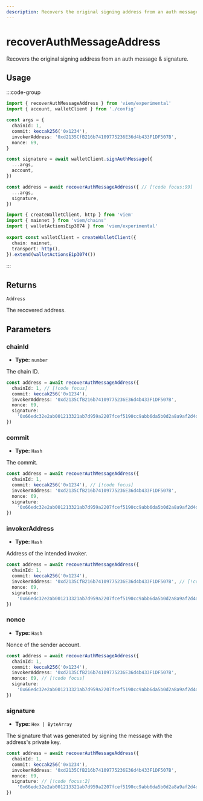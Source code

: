 ```yaml
---
description: Recovers the original signing address from an auth message & signature.
---
```


# recoverAuthMessageAddress

Recovers the original signing address from an auth message & signature.

## Usage

:::code-group

```ts twoslash [example.ts]
import { recoverAuthMessageAddress } from 'viem/experimental'
import { account, walletClient } from './config'

const args = {
  chainId: 1,
  commit: keccak256('0x1234'),
  invokerAddress: '0xd2135CfB216b74109775236E36d4b433F1DF507B',
  nonce: 69,
}

const signature = await walletClient.signAuthMessage({
  ...args,
  account,
})

const address = await recoverAuthMessageAddress({ // [!code focus:99]
  ...args,
  signature,
})
```

```ts twoslash [config.ts] filename="config.ts"
import { createWalletClient, http } from 'viem'
import { mainnet } from 'viem/chains'
import { walletActionsEip3074 } from 'viem/experimental'
 
export const walletClient = createWalletClient({
  chain: mainnet,
  transport: http(),
}).extend(walletActionsEip3074())
```

:::

## Returns

`Address`

The recovered address.

## Parameters

### chainId

- **Type:** `number`

The chain ID.

```ts
const address = await recoverAuthMessageAddress({
  chainId: 1, // [!code focus]
  commit: keccak256('0x1234'),
  invokerAddress: '0xd2135CfB216b74109775236E36d4b433F1DF507B',
  nonce: 69,
  signature:
    '0x66edc32e2ab001213321ab7d959a2207fcef5190cc9abb6da5b0d2a8a9af2d4d2b0700e2c317c4106f337fd934fbbb0bf62efc8811a78603b33a8265d3b8f8cb1c',
})
```

### commit

- **Type:** `Hash`

The commit.

```ts
const address = await recoverAuthMessageAddress({
  chainId: 1,
  commit: keccak256('0x1234'), // [!code focus]
  invokerAddress: '0xd2135CfB216b74109775236E36d4b433F1DF507B',
  nonce: 69,
  signature:
    '0x66edc32e2ab001213321ab7d959a2207fcef5190cc9abb6da5b0d2a8a9af2d4d2b0700e2c317c4106f337fd934fbbb0bf62efc8811a78603b33a8265d3b8f8cb1c',
})
```

### invokerAddress

- **Type:** `Hash`

Address of the intended invoker.

```ts
const address = await recoverAuthMessageAddress({
  chainId: 1,
  commit: keccak256('0x1234'),
  invokerAddress: '0xd2135CfB216b74109775236E36d4b433F1DF507B', // [!code focus]
  nonce: 69,
  signature:
    '0x66edc32e2ab001213321ab7d959a2207fcef5190cc9abb6da5b0d2a8a9af2d4d2b0700e2c317c4106f337fd934fbbb0bf62efc8811a78603b33a8265d3b8f8cb1c',
})
```

### nonce

- **Type:** `Hash`

Nonce of the sender account.

```ts
const address = await recoverAuthMessageAddress({
  chainId: 1,
  commit: keccak256('0x1234'),
  invokerAddress: '0xd2135CfB216b74109775236E36d4b433F1DF507B',
  nonce: 69, // [!code focus]
  signature:
    '0x66edc32e2ab001213321ab7d959a2207fcef5190cc9abb6da5b0d2a8a9af2d4d2b0700e2c317c4106f337fd934fbbb0bf62efc8811a78603b33a8265d3b8f8cb1c',
})
```

### signature

- **Type:** `Hex | ByteArray`

The signature that was generated by signing the message with the address's private key.

```ts
const address = await recoverAuthMessageAddress({
  chainId: 1,
  commit: keccak256('0x1234'),
  invokerAddress: '0xd2135CfB216b74109775236E36d4b433F1DF507B',
  nonce: 69,
  signature: // [!code focus:2]
    '0x66edc32e2ab001213321ab7d959a2207fcef5190cc9abb6da5b0d2a8a9af2d4d2b0700e2c317c4106f337fd934fbbb0bf62efc8811a78603b33a8265d3b8f8cb1c',
})
```
